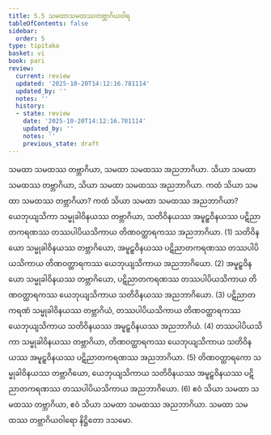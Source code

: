 ```yaml
---
title: 5.5 သမထာသမထဿတဗ္ဘာဂိယဝါရ
tableOfContents: false
sidebar:
  order: 5
type: tipitaka
basket: vi
book: pari
review:
  current: review
  updated: '2025-10-20T14:12:16.781114'
  updated_by: ''
  notes: ''
  history:
  - state: review
    date: '2025-10-20T14:12:16.781114'
    updated_by: ''
    notes: ''
    previous_state: draft
---
```



<DynamicBreadcrumb />


<ReviewStatus review={frontmatter.review} showDetails={true} />

<HypothesisAnnotation frontmatter={frontmatter} />

<Division number="300" book="pari" e="ch" v="5" p="188">

<Paragraph number="1270" book="pari">
သမထာ သမထဿ တဗ္ဘာဂိယာ, သမထာ သမထဿ အညဘာဂိယာ. သိယာ သမထာ သမထဿ တဗ္ဘာဂိယာ, သိယာ သမထာ သမထဿ အညဘာဂိယာ.
</Paragraph>

<Paragraph number="1271" book="pari">
ကထံ သိယာ သမထာ သမထဿ တဗ္ဘာဂိယာ? ကထံ သိယာ သမထာ သမထဿ အညဘာဂိယာ? ယေဘုယျသိကာ သမ္မုခါဝိနယဿ တဗ္ဘာဂိယာ, သတိဝိနယဿ အမူဠှဝိနယဿ ပဋိညာတကရဏဿ တဿပါပိယသိကာယ တိဏဝတ္ထာရကဿ အညဘာဂိယာ. (1)
</Paragraph>

<Paragraph number="1272" book="pari">
သတိဝိနယော သမ္မုခါဝိနယဿ တဗ္ဘာဂိယော, အမူဠှဝိနယဿ ပဋိညာတကရဏဿ တဿပါပိယသိကာယ တိဏဝတ္ထာရကဿ ယေဘုယျသိကာယ အညဘာဂိယော. (2)
</Paragraph>

<Paragraph number="1273" book="pari">
အမူဠှဝိနယော သမ္မုခါဝိနယဿ တဗ္ဘာဂိယော, ပဋိညာတကရဏဿ တဿပါပိယသိကာယ တိဏဝတ္ထာရကဿ ယေဘုယျသိကာယ သတိဝိနယဿ အညဘာဂိယော. (3)
</Paragraph>

<Paragraph number="1274" book="pari">
ပဋိညာတကရဏံ သမ္မုခါဝိနယဿ တဗ္ဘာဂိယံ, တဿပါပိယသိကာယ တိဏဝတ္ထာရကဿ ယေဘုယျသိကာယ သတိဝိနယဿ အမူဠှဝိနယဿ အညဘာဂိယံ. (4)
</Paragraph>

<Paragraph number="1275" book="pari">
တဿပါပိယသိကာ သမ္မုခါဝိနယဿ တဗ္ဘာဂိယာ, တိဏဝတ္ထာရကဿ ယေဘုယျသိကာယ သတိဝိနယဿ အမူဠှဝိနယဿ ပဋိညာတကရဏဿ အညဘာဂိယာ. (5)
</Paragraph>

<Paragraph number="1276" book="pari">
တိဏဝတ္ထာရကော သမ္မုခါဝိနယဿ တဗ္ဘာဂိယော, ယေဘုယျသိကာယ သတိဝိနယဿ အမူဠှဝိနယဿ ပဋိညာတကရဏဿ တဿပါပိယသိကာယ အညဘာဂိယော. (6)
</Paragraph>

<Paragraph number="1277" book="pari">
ဧဝံ သိယာ သမထာ သမထဿ တဗ္ဘာဂိယာ, ဧဝံ သိယာ သမထာ သမထဿ အညဘာဂိယာ.

</Paragraph>
</Division>

<Paragraph number="1278" type="center" book="pari">
သမထာ သမထဿ တဗ္ဘာဂိယဝါရော နိဋ္ဌိတော ဒသမော.
</Paragraph>